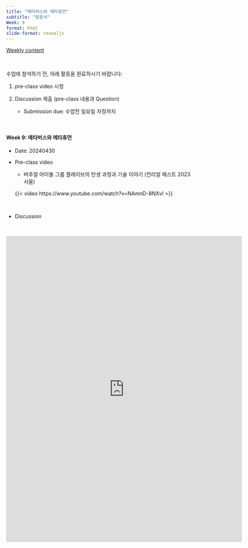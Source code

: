 ```yaml
---
title: "메타버스와 메타휴먼"
subtitle: "원종서" 
Week: 9
format: html
slide-format: revealjs
---
```


[Weekly content](https://changjunlee.com/teaching/cul_tech_101/weekly_2/)

<br>

수업에 참석하기 전, 아래 활동을 완료하시기 바랍니다:

1.  pre-class video 시청

2.  Discussion 제출 (pre-class 내용과 Question)

    -   Submission due: 수업전 일요일 자정까지


<br>

#### **Week 9: 메타버스와 메타휴먼**

-   Date: 20240430

-   Pre-class video

    -   버추얼 아이돌 그룹 플레이브의 탄생 과정과 기술 이야기 (언리얼 페스트 2023 서울)

    {{< video https://www.youtube.com/watch?v=NAmnD-8NXvI >}}

<br>

-   Discussion

<br>

<iframe src="https://docs.google.com/forms/d/e/1FAIpQLSeRmvcI6DtPPCasSyS66tAC5vAvVQEr6zex5QZUxOo9i24j3g/viewform?embedded=true" width="640" height="831" frameborder="0" marginheight="0" marginwidth="0">로드 중…</iframe>